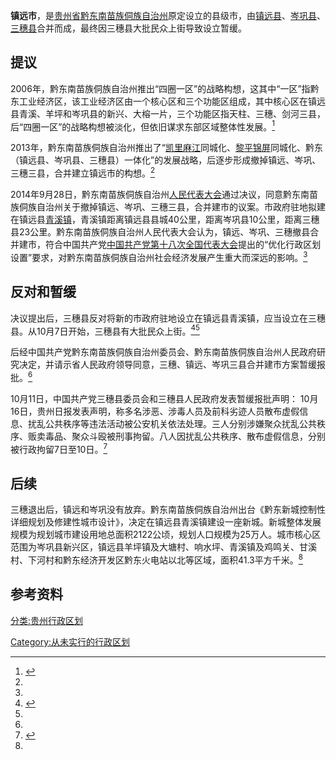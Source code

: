 {{Infobox China County
|county  = 镇远市
|Belong = [[黔东南苗族侗族自治州|黔东南苗族侗族自治州]]
|Types= [[县级市|县级市]]
}}
'''镇远市'''，是[[贵州省|贵州省]][[黔东南苗族侗族自治州|黔东南苗族侗族自治州]]原定设立的县级市，由[[镇远县|镇远县]]、[[岑巩县|岑巩县]]、[[三穗县|三穗县]]合并而成，最终因三穗县大批民众上街导致设立暂缓。

==提议==
2006年，黔东南苗族侗族自治州推出“四圈一区”的战略构想，这其中“一区”指黔东工业经济区，该工业经济区由一个核心区和三个功能区组成，其中核心区在镇远县青溪、羊坪和岑巩县的新兴、大榕一片，三个功能区指天柱、三穗、剑河三县，后“四圈一区”的战略构想被淡化，但依旧谋求东部区域整体性发展。<ref name=ifeng>{{Cite web|title=黔东南拟建立镇远市
|url=http://news.ifeng.com/a/20140930/42122397_0.shtml|accessdate=2019-08-05|work=ifeng.com}}</ref>

2013年，黔东南苗族侗族自治州推出了“[[凯里|凯里]][[麻江|麻江]]同城化、[[黎平|黎平]][[锦屏|锦屏]]同城化、黔东（镇远县、岑巩县、三穗县）一体化”的发展战略，后逐步形成撤掉镇远、岑巩、三穗三县，合并建立镇远市的构想。<ref name=ifeng></ref>

2014年9月28日，黔东南苗族侗族自治州[[人民代表大会制度|人民代表大会]]通过决议，同意黔东南苗族侗族自治州关于撤掉镇远、岑巩、三穗三县，合并建市的议案。市政府驻地拟建在镇远县[[青溪镇_(镇远县)|青溪镇]]，青溪镇距离镇远县县城40公里，距离岑巩县10公里，距离三穗县23公里。黔东南苗族侗族自治州人民代表大会认为，镇远、岑巩、三穗撤县合并建市，符合中国共产党[[中国共产党第十八次全国代表大会|中国共产党第十八次全国代表大会]]提出的“优化行政区划设置”要求，对黔东南苗族侗族自治州社会经济发展产生重大而深远的影响。<ref name=ifeng></ref>

==反对和暂缓==
决议提出后，三穗县反对将新的市政府驻地设立在镇远县青溪镇，应当设立在三穗县。从10月7日开始，三穗县有大批民众上街。<ref name=sina>{{Cite web|title=贵州镇远、三穗、岑巩合并建市的失败，但是并未阻止黔东的崛起|url=http://k.sina.com.cn/article_6384226650_17c87915a00100g508.html|accessdate=2019-08-05|work=sina.com}}</ref><ref name=people></ref>

后经中国共产党黔东南苗族侗族自治州委员会、黔东南苗族侗族自治州人民政府研究决定，并请示省人民政府领导同意，三穗、镇远、岑巩三县合并建市方案暂缓报批。<ref name=sina></ref>

10月11日，中国共产党三穗县委员会和三穗县人民政府发表暂缓报批声明：
{{cquote|
全县广大人民群众：

经黔东南州委、州人民政府研究决定，并请示省人民政府领导同意，三穗、镇远、岑巩三县合并建市方案暂缓报批。

特此公告

中共三穗县委员会 三穗县人民政府

2014年10月11日
}}
10月16日，贵州日报发表声明，称多名涉恶、涉毒人员及前科劣迹人员散布虚假信息、扰乱公共秩序等违法活动被公安机关依法处理。三人分别涉嫌聚众扰乱公共秩序、贩卖毒品、聚众斗殴被刑事拘留。八人因扰乱公共秩序、散布虚假信息，分别被行政拘留7日至10日。<ref name=people>{{Cite web|title=贵州公安机关依法处理三穗“10.07”事件违法人员|url=http://cpc.people.com.cn/n/2014/1016/c83084-25845195.html|accessdate=2019-08-05|work=people.com}}</ref>

==后续==
三穗退出后，镇远和岑巩没有放弃。黔东南苗族侗族自治州出台《黔东新城控制性详细规划及修建性城市设计》，决定在镇远县青溪镇建设一座新城。新城整体发展规模为规划城市建设用地总面积2122公顷，规划人口规模为25万人。城市核心区范围为岑巩县新兴区，镇远县羊坪镇及大塘村、响水坪、青溪镇及鸡鸣关、甘溪村、下河村和黔东经济开发区黔东火电站以北等区域，面积41.3平方千米。<ref name=sina></ref>

== 参考资料 ==
{{reflist|2}}
[[分类:贵州行政区划|分类:贵州行政区划]]
[[Category:从未实行的行政区划|Category:从未实行的行政区划]]